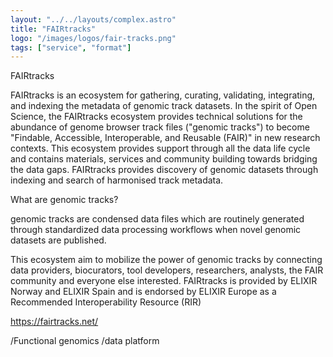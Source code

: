 ```yaml
---
layout: "../../layouts/complex.astro"
title: "FAIRtracks"
logo: "/images/logos/fair-tracks.png"
tags: ["service", "format"]
---
```


FAIRtracks

FAIRtracks is an ecosystem for gathering, curating, validating, integrating, and indexing the metadata of genomic track datasets. In the spirit of Open Science, the FAIRtracks ecosystem provides technical solutions for the abundance of genome browser track files ("genomic tracks") to become "Findable, Accessible, Interoperable, and Reusable (FAIR)" in new research contexts. This ecosystem provides support through all the data life cycle and contains materials, services and community building towards bridging the data gaps. FAIRtracks provides discovery of genomic datasets through indexing and search of harmonised track metadata.

What are genomic tracks?

genomic tracks are condensed data files which are routinely generated through standardized data processing workflows when novel genomic datasets are published.



This ecosystem aim to mobilize the power of genomic tracks by connecting data providers, biocurators, tool developers, researchers, analysts, the FAIR community and everyone else interested. FAIRtracks is provided by ELIXIR Norway and ELIXIR Spain and is endorsed by ELIXIR Europe as a Recommended Interoperability Resource (RIR)

https://fairtracks.net/



/Functional genomics /data platform
